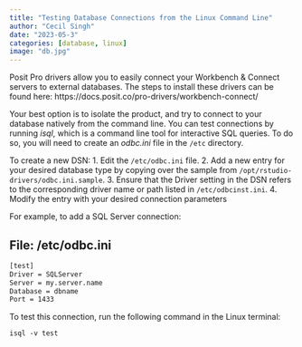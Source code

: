 ```yaml
---
title: "Testing Database Connections from the Linux Command Line"
author: "Cecil Singh"
date: "2023-05-3"
categories: [database, linux]
image: "db.jpg"
---
```


Posit Pro drivers allow you to easily connect your Workbench & Connect servers to external databases. The steps to install these drivers can be found here:
https://docs.posit.co/pro-drivers/workbench-connect/

Your best option is to isolate the product, and try to connect to your database natively from the command line. You can test connections by running *isql*, which is a command line tool for interactive SQL queries. To do so, you will need to create an *odbc.ini* file in the `/etc` directory. 

To create a new DSN:
1. Edit the `/etc/odbc.ini` file.
2. Add a new entry for your desired database type by copying over the sample from `/opt/rstudio-drivers/odbc.ini.sample`.
3. Ensure that the Driver setting in the DSN refers to the corresponding driver name or path listed in `/etc/odbcinst.ini`.
4. Modify the entry with your desired connection parameters

For example, to add a SQL Server connection:

## File: /etc/odbc.ini

```default
[test]
Driver = SQLServer
Server = my.server.name
Database = dbname
Port = 1433
```
To test this connection, run the following command in the Linux terminal:
```default
isql -v test
```


